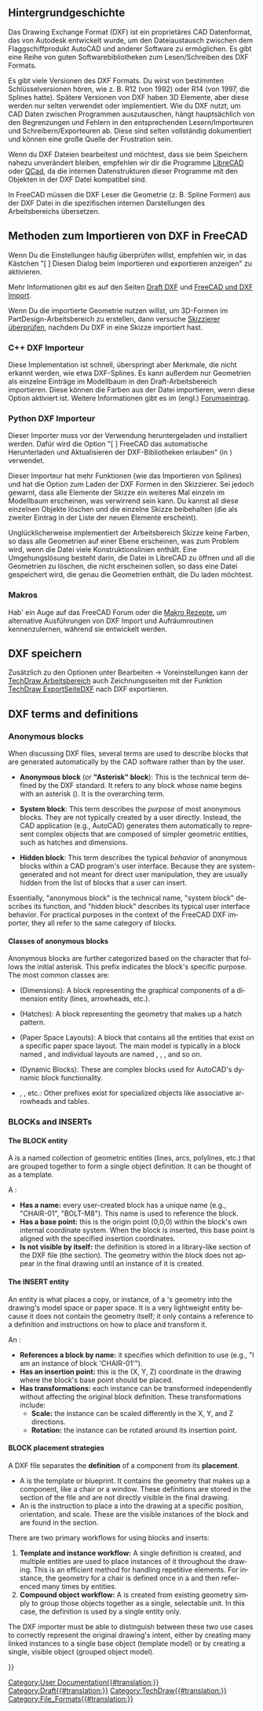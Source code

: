 <languages/>
{{TOCright}}

<span id="Background_history"></span>
== Hintergrundgeschichte ==

Das Drawing Exchange Format (DXF) ist ein proprietäres CAD Datenformat, das von Autodesk entwickelt wurde, um den Dateiaustausch zwischen dem Flaggschiffprodukt AutoCAD und anderer Software zu ermöglichen. Es gibt eine Reihe von guten Softwarebibliotheken zum Lesen/Schreiben des DXF Formats.

Es gibt viele Versionen des DXF Formats. Du wirst von bestimmten Schlüsselversionen hören, wie z. B. R12 (von 1992) oder R14 (von 1997, die Splines hatte). Spätere Versionen von DXF haben 3D Elemente, aber diese werden nur selten verwendet oder implementiert. Wie du DXF nutzt, um CAD Daten zwischen Programmen auszutauschen, hängt hauptsächlich von den Begrenzungen und Fehlern in den entsprechenden Lesern/Importeuren und Schreibern/Exporteuren ab. Diese sind selten vollständig dokumentiert und können eine große Quelle der Frustration sein.

Wenn du DXF Dateien bearbeitest und möchtest, dass sie beim Speichern nahezu unverändert bleiben, empfehlen wir dir die Programme 
[https://en.wikipedia.org/wiki/LibreCAD LibreCAD] oder [https://en.wikipedia.org/wiki/QCad QCad], da die internen Datenstrukturen dieser Programme mit den Objekten in der DXF Datei kompatibel sind.

In FreeCAD müssen die DXF Leser die Geometrie (z. B. Spline Formen) aus der DXF Datei in die spezifischen internen Darstellungen des Arbeitsbereichs übersetzen.

<span id="Methods_for_importing_DXF_to_FreeCAD"></span>
== Methoden zum Importieren von DXF in FreeCAD ==

Wenn Du die Einstellungen häufig überprüfen willst, empfehlen wir, in {{MenuCommand|Bearbeiten → Einstellungen → Import-Export → DXF}} das Kästchen "[ ] Diesen Dialog beim importieren und exportieren anzeigen" zu aktivieren.

Mehr Informationen gibt es auf den Seiten [[Draft_DXF/de|Draft DXF]] und [[FreeCAD_and_DXF_Import/de|FreeCAD und DXF Import]].

Wenn Du die importierte Geometrie nutzen willst, um 3D-Formen im PartDesign-Arbeitsbereich zu erstellen, dann versuche [[Sketcher_ValidateSketch/de|Skizzierer überprüfen]], nachdem Du DXF in eine Skizze importiert hast.

<span id="C++_DXF_importer"></span>
=== C++ DXF Importeur ===

Diese Implementation ist schnell, überspringt aber Merkmale, die nicht erkannt werden, wie etwa DXF-Splines. Es kann außerdem nur Geometrien als einzelne Einträge im Modellbaum in den Draft-Arbeitsbereich importieren. Diese können die Farben aus der Datei importieren, wenn diese Option aktiviert ist. Weitere Informationen gibt es im (engl.) [https://forum.freecad.org/viewtopic.php?f=3&t=32493 Forumseintrag].

<span id="Python_DXF_importer"></span>
=== Python DXF Importeur ===

Dieser Importer muss vor der Verwendung heruntergeladen und installiert werden. Dafür wird die Option "[ ] FreeCAD das automatische Herunterladen und Aktualisieren der DXF-Bibliotheken erlauben" (in {{MenuCommand|Bearbeiten → Einstellungen → Import/Export → DXF}}) verwendet.

Dieser Importeur hat mehr Funktionen (wie das Importieren von Splines) und hat die Option zum Laden der DXF Formen in den Skizzierer. Sei jedoch gewarnt, dass alle Elemente der Skizze ein weiteres Mal einzeln im Modellbaum erscheinen, was verwirrend sein kann. Du kannst all diese einzelnen Objekte löschen und die einzelne Skizze beibehalten (die als zweiter Eintrag in der Liste der neuen Elemente erscheint).

Unglücklicherweise implementiert der  Arbeitsbereich Skizze keine Farben, so dass alle Geometrien auf einer Ebene erscheinen, was zum Problem wird, wenn die Datei viele Konstruktionslinien enthält. Eine Umgehungslösung besteht darin, die Datei in LibreCAD zu öffnen und all die Geometrien zu löschen, die nicht erscheinen sollen, so dass eine Datei gespeichert wird, die genau die Geometrien enthält, die Du laden möchtest.

<span id="Macros"></span>
=== Makros ===

Hab' ein Auge auf das FreeCAD Forum oder die [[Macros_recipes/de|Makro Rezepte]], um alternative Ausführungen von DXF Import und Aufräumroutinen kennenzulernen, während sie entwickelt werden.

<span id="Saving_DXF"></span>
== DXF speichern ==

Zusätzlich zu den Optionen unter Bearbeiten → Voreinstellungen kann der [[TechDraw_Workbench/de|TechDraw Arbeitsbereich]] auch Zeichnungsseiten mit der Funktion [[TechDraw_ExportPageDXF/de|TechDraw ExportSeiteDXF]] nach DXF exportieren.


<div lang="en" dir="ltr" class="mw-content-ltr">
== DXF terms and definitions ==
</div>

<div lang="en" dir="ltr" class="mw-content-ltr">
=== Anonymous blocks ===
</div>

<div lang="en" dir="ltr" class="mw-content-ltr">
When discussing DXF files, several terms are used to describe blocks that are generated automatically by the CAD software rather than by the user.
</div> 

<div lang="en" dir="ltr" class="mw-content-ltr">
* '''Anonymous block''' (or '''"Asterisk" block'''): This is the technical term defined by the DXF standard. It refers to any block whose name begins with an asterisk ({{Incode|*}}). It is the overarching term.
</div>

<div lang="en" dir="ltr" class="mw-content-ltr">
* '''System block''': This term describes the ''purpose'' of most anonymous blocks. They are not typically created by a user directly. Instead, the CAD application (e.g., AutoCAD) generates them automatically to represent complex objects that are composed of simpler geometric entities, such as hatches and dimensions.
</div>

<div lang="en" dir="ltr" class="mw-content-ltr">
* '''Hidden block''': This term describes the typical ''behavior'' of anonymous blocks within a CAD program's user interface. Because they are system-generated and not meant for direct user manipulation, they are usually hidden from the list of blocks that a user can insert.
</div>

<div lang="en" dir="ltr" class="mw-content-ltr">
Essentially, "anonymous block" is the technical name, "system block" describes its function, and "hidden block" describes its typical user interface behavior. For practical purposes in the context of the FreeCAD DXF importer, they all refer to the same category of blocks.
</div>

<div lang="en" dir="ltr" class="mw-content-ltr">
==== Classes of anonymous blocks ====
</div>

<div lang="en" dir="ltr" class="mw-content-ltr">
Anonymous blocks are further categorized based on the character that follows the initial asterisk. This prefix indicates the block's specific purpose. The most common classes are:
</div>

<div lang="en" dir="ltr" class="mw-content-ltr">
* {{Incode|*D...}} (Dimensions): A block representing the graphical components of a dimension entity (lines, arrowheads, etc.).
* {{Incode|*X...}} (Hatches): A block representing the geometry that makes up a hatch pattern.
* {{Incode|*P...}} (Paper Space Layouts): A block that contains all the entities that exist on a specific paper space layout. The main model is typically in a block named {{Incode|*Model_Space}}, and individual layouts are named {{Incode|*Paper_Space}}, {{Incode|*Paper_Space0}}, {{Incode|*Paper_Space1}}, and so on.
* {{Incode|*U...}} (Dynamic Blocks): These are complex blocks used for AutoCAD's dynamic block functionality.
* {{Incode|*E...}}, {{Incode|*T...}}, etc.: Other prefixes exist for specialized objects like associative arrowheads and tables.
</div>

<div lang="en" dir="ltr" class="mw-content-ltr">
=== BLOCKs and INSERTs ===
</div>

<div lang="en" dir="ltr" class="mw-content-ltr">
==== The BLOCK entity ====
</div>

<div lang="en" dir="ltr" class="mw-content-ltr">
A {{Incode|BLOCK}} is a named collection of geometric entities (lines, arcs, polylines, etc.) that are grouped together to form a single object definition. It can be thought of as a template.
</div>

<div lang="en" dir="ltr" class="mw-content-ltr">
A {{Incode|BLOCK}}:
* '''Has a name:''' every user-created block has a unique name (e.g., "CHAIR-01", "BOLT-M8"). This name is used to reference the block.
* '''Has a base point:''' this is the origin point (0,0,0) within the block's own internal coordinate system. When the block is inserted, this base point is aligned with the specified insertion coordinates.
* '''Is not visible by itself:''' the {{Incode|BLOCK}} definition is stored in a library-like section of the DXF file (the {{Incode|BLOCKS}} section). The geometry within the block does not appear in the final drawing until an instance of it is created.
</div>

<div lang="en" dir="ltr" class="mw-content-ltr">
==== The INSERT entity ====
</div>

<div lang="en" dir="ltr" class="mw-content-ltr">
An {{Incode|INSERT}} entity is what places a copy, or instance, of a {{Incode|BLOCK}}'s geometry into the drawing's model space or paper space. It is a very lightweight entity because it does not contain the geometry itself; it only contains a reference to a {{Incode|BLOCK}} definition and instructions on how to place and transform it.
</div>

<div lang="en" dir="ltr" class="mw-content-ltr">
An {{Incode|INSERT}}:
* '''References a block by name:''' it specifies which {{Incode|BLOCK}} definition to use (e.g., "I am an instance of block 'CHAIR-01'").
* '''Has an insertion point:''' this is the (X, Y, Z) coordinate in the drawing where the block's base point should be placed.
* '''Has transformations:''' each instance can be transformed independently without affecting the original block definition. These transformations include:
** '''Scale:''' the instance can be scaled differently in the X, Y, and Z directions.
** '''Rotation:''' the instance can be rotated around its insertion point.
</div>

<div lang="en" dir="ltr" class="mw-content-ltr">
==== BLOCK placement strategies ====
</div>

<div lang="en" dir="ltr" class="mw-content-ltr">
A DXF file separates the '''definition''' of a component from its '''placement'''.
</div>

<div lang="en" dir="ltr" class="mw-content-ltr">
* A {{Incode|BLOCK}} is the template or blueprint. It contains the geometry that makes up a component, like a chair or a window. These definitions are stored in the {{Incode|BLOCKS}} section of the file and are not directly visible in the final drawing.
* An {{Incode|INSERT}} is the instruction to place a {{Incode|BLOCK}} into the drawing at a specific position, orientation, and scale. These are the visible instances of the block and are found in the {{Incode|ENTITIES}} section.
</div>

<div lang="en" dir="ltr" class="mw-content-ltr">
There are two primary workflows for using blocks and inserts:
</div>

<div lang="en" dir="ltr" class="mw-content-ltr">
# '''Template and instance workflow:''' A single {{Incode|BLOCK}} definition is created, and multiple {{Incode|INSERT}} entities are used to place instances of it throughout the drawing. This is an efficient method for handling repetitive elements. For instance, the geometry for a chair is defined once in a {{Incode|BLOCK}} and then referenced many times by {{Incode|INSERT}} entities.
# '''Compound object workflow:''' A {{Incode|BLOCK}} is created from existing geometry simply to group those objects together as a single, selectable unit. In this case, the {{Incode|BLOCK}} definition is used by a single {{Incode|INSERT}} entity only.
</div>

<div lang="en" dir="ltr" class="mw-content-ltr">
The DXF importer must be able to distinguish between these two use cases to correctly represent the original drawing's intent, either by creating many linked instances to a single base object (template model) or by creating a single, visible object (grouped object model).
</div>


{{Userdocnavi{{#translation:}}}}
[[Category:User Documentation{{#translation:}}]]
[[Category:Draft{{#translation:}}]]
[[Category:TechDraw{{#translation:}}]]
[[Category:File_Formats{{#translation:}}]]
